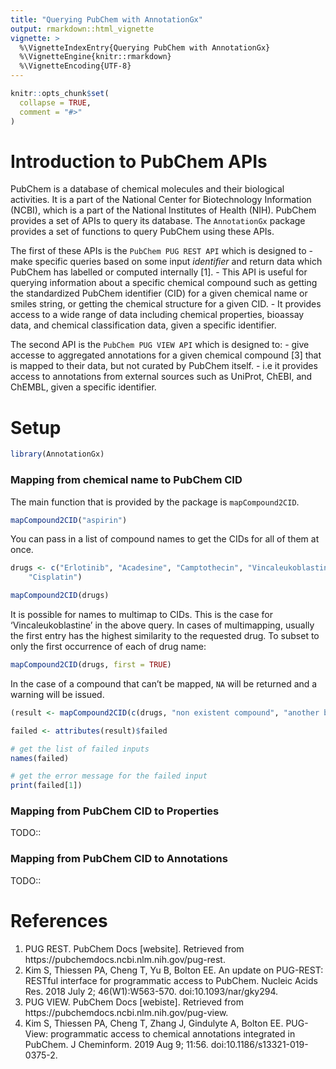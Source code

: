 ```yaml
---
title: "Querying PubChem with AnnotationGx"
output: rmarkdown::html_vignette
vignette: >
  %\VignetteIndexEntry{Querying PubChem with AnnotationGx}
  %\VignetteEngine{knitr::rmarkdown}
  %\VignetteEncoding{UTF-8}
---
```


```r
knitr::opts_chunk$set(
  collapse = TRUE,
  comment = "#>"
)
```

# Introduction to PubChem APIs

PubChem is a database of chemical molecules and their biological activities. 
It is a part of the National Center for Biotechnology Information (NCBI), 
which is a part of the National Institutes of Health (NIH). PubChem provides
a set of APIs to query its database. The `AnnotationGx` package provides a set 
of functions to query PubChem using these APIs.

The first of these APIs is the `PubChem PUG REST API` which is designed to 
- make specific queries based on some input *identifier* and return data which
PubChem has labelled or computed internally [1]. 
  - This API is useful for querying information about a specific chemical compound
such as getting the standardized PubChem identifier (CID) for a given chemical name or
smiles string, or getting the chemical structure for a given CID.
  - It provides access to a wide range of data including chemical properties, 
bioassay data, and chemical classification data, given a specific identifier.

The second API is the `PubChem PUG VIEW API` which is designed to:
- give accesse to aggregated annotations for a given chemical compound [3] that 
is mapped to their data, but not curated by PubChem itself. 
  - i.e it provides access to annotations from external sources such as
UniProt, ChEBI, and ChEMBL, given a specific identifier.


# Setup

```r
library(AnnotationGx)
```



### Mapping from chemical name to PubChem CID
The main function that is provided by the package is `mapCompound2CID`. 

``` r
mapCompound2CID("aspirin")
```

You can pass in a list of compound names to get the CIDs for all of them at once.

``` r
drugs <- c("Erlotinib", "Acadesine", "Camptothecin", "Vincaleukoblastine",
    "Cisplatin")

mapCompound2CID(drugs)
```

It is possible for names to multimap to CIDs. This is the case for
'Vincaleukoblastine' in the above query. In cases of multimapping, usually
the first entry has the highest similarity to the requested drug. To subset
to only the first occurrence of each of drug name:

``` r
mapCompound2CID(drugs, first = TRUE)
```


In the case of a compound that can't be mapped, `NA` will be returned and a warning will be issued.

``` r

(result <- mapCompound2CID(c(drugs, "non existent compound", "another bad compound")))

failed <- attributes(result)$failed

# get the list of failed inputs 
names(failed)

# get the error message for the failed input
print(failed[1])
```

### Mapping from PubChem CID to Properties
TODO::


### Mapping from PubChem CID to Annotations
TODO::


# References
1. PUG REST. PubChem Docs [website]. Retrieved from https://pubchemdocs.ncbi.nlm.nih.gov/pug-rest.
2. Kim S, Thiessen PA, Cheng T, Yu B, Bolton EE. An update on PUG-REST: RESTful interface for programmatic access to PubChem. Nucleic Acids Res. 2018 July 2; 46(W1):W563-570. doi:10.1093/nar/gky294.
4. PUG VIEW. PubChem Docs [webiste]. Retrieved from https://pubchemdocs.ncbi.nlm.nih.gov/pug-view.
3. Kim S, Thiessen PA, Cheng T, Zhang J, Gindulyte A, Bolton EE. PUG-View: programmatic access to chemical annotations integrated in PubChem. J Cheminform. 2019 Aug 9; 11:56. doi:10.1186/s13321-019-0375-2.